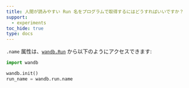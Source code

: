 ```yaml
---
title: 人間が読みやすい Run 名をプログラムで取得するにはどうすればいいですか？
support:
  - experiments
toc_hide: true
type: docs
---
```

`.name` 属性は、[`wandb.Run`](/ja/models/ref/python/run) から以下のようにアクセスできます:

```python
import wandb

wandb.init()
run_name = wandb.run.name
```